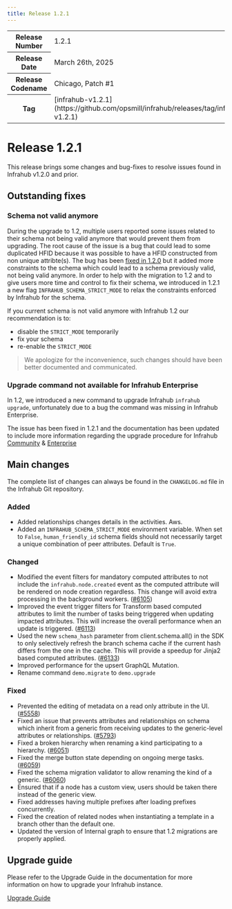 ```yaml
---
title: Release 1.2.1
---
```

<table>
  <tbody>
    <tr>
      <th>Release Number</th>
      <td>1.2.1</td>
    </tr>
    <tr>
      <th>Release Date</th>
      <td>March 26th, 2025</td>
    </tr>
    <tr>
      <th>Release Codename</th>
      <td>Chicago, Patch #1</td>
    </tr>
    <tr>
      <th>Tag</th>
      <td>[infrahub-v1.2.1](https://github.com/opsmill/infrahub/releases/tag/infrahub-v1.2.1)</td>
    </tr>
  </tbody>
</table>

# Release 1.2.1

This release brings some changes and bug-fixes to resolve issues found in Infrahub v1.2.0 and prior.

## Outstanding fixes

### Schema not valid anymore

During the upgrade to 1.2, multiple users reported some issues related to their schema not being valid anymore that would prevent them from upgrading.
The root cause of the issue is a bug that could lead to some duplicated HFID because it was possible to have a HFID constructed from non unique attribte(s).
The bug has been [fixed in 1.2.0](https://github.com/opsmill/infrahub/pull/6012) but it added more constraints to the schema which could lead to a schema previously valid, not being valid anymore.
In order to help with the migration to 1.2 and to give users more time and control to fix their schema, we introduced  in 1.2.1 a new flag `INFRAHUB_SCHEMA_STRICT_MODE` to relax the constraints enforced by Infrahub for the schema.

If you current schema is not valid anymore with Infrahub 1.2 our recommendation is to:

- disable the `STRICT_MODE` temporarily
- fix your schema
- re-enable the `STRICT_MODE`

> We apologize for the inconvenience, such changes should have been better documented and communicated.

### Upgrade command not available for Infrahub Enterprise

In 1.2, we introduced a new command to upgrade Infrahub `infrahub upgrade`, unfortunately due to a bug the command was missing in Infrahub Enterprise.

The issue has been fixed in 1.2.1 and the documentation has been updated to include more information regarding the upgrade procedure for Infrahub [Community](../../guides/upgrade.mdx) & [Enterprise](../../guides/upgrade.mdx#enterprise)

## Main changes

The complete list of changes can always be found in the `CHANGELOG.md` file in the Infrahub Git repository.

### Added

- Added relationships changes details in the activities. Aws.
- Added an `INFRAHUB_SCHEMA_STRICT_MODE` environment variable. When set to `False`, `human_friendly_id` schema fields should not necessarily target a unique combination of peer attributes. Default is `True`.

### Changed

- Modified the event filters for mandatory computed attributes to not include the `infrahub.node.created` event as the computed attribute will be rendered on node creation regardless. This change will avoid extra processing in the background workers. ([#6105](https://github.com/opsmill/infrahub/issues/6105))
- Improved the event trigger filters for Transform based computed attributes to limit the number of tasks being triggered when updating impacted attributes. This will increase the overall performance when an update is triggered. ([#6113](https://github.com/opsmill/infrahub/issues/6113))
- Used the new `schema_hash` parameter from client.schema.all() in the SDK to only selectively refresh the branch schema cache if the current hash differs from the one in the cache. This will provide a speedup for Jinja2 based computed attributes. ([#6133](https://github.com/opsmill/infrahub/issues/6133))
- Improved performance for the upsert GraphQL Mutation.
- Rename command `demo.migrate` to `demo.upgrade`

### Fixed

- Prevented the editing of metadata on a read only attribute in the UI. ([#5558](https://github.com/opsmill/infrahub/issues/5558))
- Fixed an issue that prevents attributes and relationships on schema which inherit from a generic from receiving updates to the generic-level attributes or relationships. ([#5793](https://github.com/opsmill/infrahub/issues/5793))
- Fixed a broken hierarchy when renaming a kind participating to a hierarchy. ([#6051](https://github.com/opsmill/infrahub/issues/6051))
- Fixed the merge button state depending on ongoing merge tasks. ([#6059](https://github.com/opsmill/infrahub/issues/6059))
- Fixed the schema migration validator to allow renaming the kind of a generic. ([#6060](https://github.com/opsmill/infrahub/issues/6060))
- Ensured that if a node has a custom view, users should be taken there instead of the generic view.
- Fixed addresses having multiple prefixes after loading prefixes concurrently.
- Fixed the creation of related nodes when instantiating a template in a branch other than the default one.
- Updated the version of Internal graph to ensure that 1.2 migrations are properly applied.

## Upgrade guide

Please refer to the Upgrade Guide in the documentation for more information on how to upgrade your Infrahub instance.

[Upgrade Guide](../../guides/upgrade.mdx)
